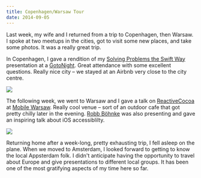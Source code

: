 ```yaml
---
title: Copenhagen/Warsaw Tour
date: 2014-09-05
---
```



Last week, my wife and I returned from a trip to Copenhagen, then Warsaw. I spoke at two meetups in the cities, got to visit some new places, and take some photos. It was a really great trip.


In Copenhagen, I gave a rendition of my [Solving Problems the Swift Way](/blog/solving-problems-the-swift-way) presentation at a [GotoNight](https://secure.trifork.com/cph-2014/freeevent/index.jsp?eventOID=6461). Great attendance with some excellent questions. Really nice city – we stayed at an Airbnb very close to the city centre.

 ![](./13228BFEEAB14B77B9D6C2ACBEF52CA2.jpg)

The following week, we went to Warsaw and I gave a talk on [ReactiveCocoa](https://www.youtube.com/watch?v=TlgUWYrQ0sc) at [Mobile Warsaw](http://mobile-warsaw.pl/). Really cool venue – sort of an outdoor cafe that got pretty chilly later in the evening. [Robb Böhnke](https://twitter.com/ceterum_censeo) was also presenting and gave an inspiring talk about iOS accessiblilty.

 ![](./DC7C1080615B4F91A3BAB9C194010BE2.jpg)

Returning home after a week-long, pretty exhausting trip, I fell asleep on the plane. When we moved to Amsterdam, I looked forward to getting to know the local Appsterdam folk. I didn't anticipate having the opportunity to travel about Europe and give presentations to different local groups. It has been one of the most gratifying aspects of my time here so far.


  
